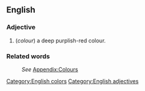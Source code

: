 ==English==
[[Category:English colors]]

===Adjective===
[[Category:English adjectives]]
#(''colour'') a deep purplish-red colour.

===Related words===
:''See'' [[Wiktionary_Appendix:Colours|Appendix:Colours]]